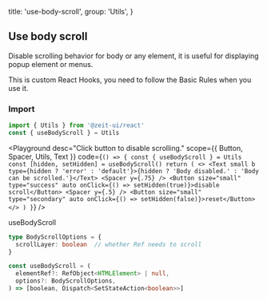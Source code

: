 
  title: 'use-body-scroll',
  group: 'Utils',
}

## Use body scroll

Disable scrolling behavior for body or any element, it is useful for displaying popup element or menus.

This is custom React Hooks, you need to follow the <Link target="_blank" color href="https://reactjs.org/docs/hooks-rules.html">Basic Rules</Link> when you use it.

<Spacer y={1.5} />

### Import

```jsx
import { Utils } from '@zeit-ui/react'
const { useBodyScroll } = Utils
```

<Playground
  desc="Click button to disable scrolling."
  scope={{ Button, Spacer, Utils, Text }}
  code={`
() => {
  const { useBodyScroll } = Utils
  const [hidden, setHidden] = useBodyScroll()
  return (
    <>
      <Text small b type={hidden ? 'error' : 'default'}>{hidden ? 'Body disabled.' : 'Body can be scrolled.'}</Text>
      <Spacer y={.75} />
      <Button size="small" type="success" auto onClick={() => setHidden(true)}>disable scroll</Button>
      <Spacer y={.5} />
      <Button size="small" type="secondary" auto onClick={() => setHidden(false)}>reset</Button>
    </>
  )
}
`} />

<Attributes edit="/pages/en-us/components/use-body-scroll.mdx">
<Attributes.Title>useBodyScroll</Attributes.Title>

```ts
type BodyScrollOptions = {
  scrollLayer: boolean  // whether Ref needs to scroll
}

const useBodyScroll = (
  elementRef?: RefObject<HTMLElement> | null,
  options?: BodyScrollOptions,
) => [boolean, Dispatch<SetStateAction<boolean>>]

```

</Attributes>

